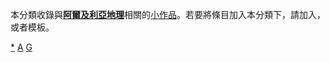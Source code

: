 {{Catnav|頁面分類|地理|地理小作品|非洲地理小作品}}
{{Catnav|頁面分類|地理|各大洲地理|非洲地理|非洲地理小作品}}
{{Catnav|頁面分類|地理|各國地理|阿爾及利亞地理}}
{{Catnav|頁面分類|各種主題的頁面分類|按國家分類|各國地理|阿爾及利亞地理}}
{{hidden category}}
{{WPSS-cat}}
本分類收錄與'''[[阿爾及利亞地理|阿爾及利亞地理]]'''相關的[[Wikipedia:小作品|小作品]]。若要將條目加入本分類下，請加入'''{{tl|Algeria-geo-stub}}'''，或者'''{{tl|阿爾及利亞地理小作品}}'''模板。

[[Category:阿爾及利亞地理|*]]
[[Category:非洲地理小作品|A]]
[[Category:阿爾及利亞小作品|G]]